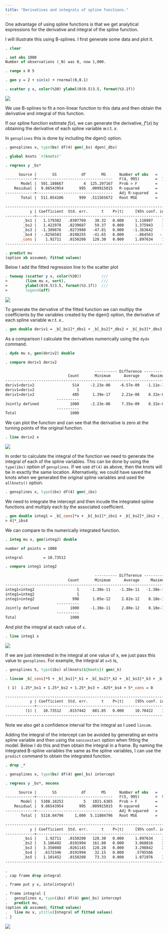 ```yaml
---
title: "Derivatives and integrals of spline functions."
---
```




One advantage of using spline functions is that we get analytical
expressions for the derivative and integral of the spline function.

I will illustrate this using B-splines. I first generate some data and plot it.

```stata
. clear

. set obs 1000
Number of observations (_N) was 0, now 1,000.

. range x 0 5

. gen y = 2 + sin(x) + rnormal(0,0.1)

. scatter y x, color(%30) ylabel(0(0.5)3.5, format(%3.1f))

```

![](/statasvg/gensplines_deriv_integ_scatter.svg)


We use B-splines to fit a non-linear function to this data and then obtain
the derivative and integral of this function. 

If our spline function estimate $f(x)$, we can generate the derivative, $f'(x)$ by
obtaining the derivative of each spline variable w.r.t. $x$. 

In `gensplines` this is done by including the dgen() option.


```stata
. gensplines x, type(bs) df(4) gen(_bs) dgen(_dbs)

. global knots `r(knots)'

. regress y _bs*

      Source |       SS           df       MS      Number of obs   =     1,000
-------------+----------------------------------   F(4, 995)       =  12637.11
       Model |  501.188667         4  125.297167   Prob > F        =    0.0000
    Residual |  9.86543954       995  .009915015   R-squared       =    0.9807
-------------+----------------------------------   Adj R-squared   =    0.9806
       Total |  511.054106       999  .511565672   Root MSE        =    .09957

------------------------------------------------------------------------------
           y | Coefficient  Std. err.      t    P>|t|     [95% conf. interval]
-------------+----------------------------------------------------------------
        _bs1 |   1.179382   .0307769    38.32   0.000     1.118987    1.239777
        _bs2 |   1.422978   .0239687    59.37   0.000     1.375943    1.470013
        _bs3 |  -1.309876   .0273988   -47.81   0.000    -1.363642    -1.25611
        _bs4 |  -.8256583   .0198255   -41.65   0.000     -.864563   -.7867537
       _cons |    1.92711   .0150208   128.30   0.000     1.897634    1.956586
------------------------------------------------------------------------------

. predict mu
(option xb assumed; fitted values)

```
Below I add the fitted regression line to the scatter plot 

```stata
. twoway (scatter y x, color(%30))         ///
>        (line mu x, sort),                ///
>        ylabel(0(0.5)3.5, format(%3.1f))  ///
>        legend(off)

```

![](/statasvg/gensplines_deriv_integ_scatter_fit.svg)

       
To generate the dervative of the fitted function we can  multipy the
coefficients by the variables created by the dgen() option, 
the derivative of each spline variable w.r.t. $x$..

```stata
. gen double deriv1 = _b[_bs1]*_dbs1 + _b[_bs2]*_dbs2 + _b[_bs3]*_dbs3 + _b[_bs4]*_dbs4      

```
As a comparison I calculate the derivatives numerically using the `dydx` command.

```stata
. dydx mu x, gen(deriv2) double

. compare deriv1 deriv2

                                        ---------- Difference ----------
                            Count       Minimum      Average     Maximum
------------------------------------------------------------------------
deriv1<deriv2                 514     -2.23e-06    -6.57e-09   -1.11e-16
deriv1=deriv2                   1
deriv1>deriv2                 485      1.39e-17     2.21e-08    8.32e-06
                       ----------
Jointly defined              1000     -2.23e-06     7.35e-09    8.32e-06
                       ----------
Total                        1000

```
We can plot the function and can see that the derivative is zero at the turning
points of the original function.

```stata
. line deriv2 x

```

![](/statasvg/gensplines_deriv_integ_deriv_plot.svg)


In order to calculate the integral of the function we need to generate the
integral of each of the spline variables. This can be done by using
the `type(ibs)` option of `gensplines`. 
If we use `df(4)` as above, then the knots will be in 
exactly the same location. Alternatively, we could have saved the knots
when we generated the original spline variables and used the `allknots()` option.

```stata
. gensplines x, type(ibs) df(4) gen(_ibs) 

```
We need to integrate the intercept and then incude the integrated spline functions
and multiply each by the associated coefficient.
```stata
. gen double integ1 = _b[_cons]*x + _b[_bs1]*_ibs1 + _b[_bs2]*_ibs2 + _b[_bs3]*_ibs3 + _b[_bs
> 4]*_ibs4      

```

We can compare to the numerically integrated function.
```stata
. integ mu x, gen(integ2) double

number of points = 1000

integral         = 10.73512

. compare integ1 integ2

                                        ---------- Difference ----------
                            Count       Minimum      Average     Maximum
------------------------------------------------------------------------
integ1<integ2                   1     -1.38e-11    -1.38e-11   -1.38e-11
integ1=integ2                   1
integ1>integ2                 998      1.05e-12     2.82e-12    8.18e-12
                       ----------
Jointly defined              1000     -1.38e-11     2.80e-12    8.18e-12
                       ----------
Total                        1000

```
And plot the integral at each value of `x`.
```stata
. line integ1 x

```

![](/statasvg/gensplines_deriv_integ_integ_plot.svg)


If we are just interested in the integral at one value of x, we 
just pass this value to `gensplines`. For example, the integral at
`x=5` is,

```stata
. gensplines 5, type(ibs) allknots(${knots}) gen(_k) 

. lincom _b[_cons]*5 + _b[_bs1]*_k1 + _b[_bs2]*_k2 + _b[_bs3]*_k3 + _b[_bs4]*_k4

 ( 1)  1.25*_bs1 + 1.25*_bs2 + 1.25*_bs3 + .625*_bs4 + 5*_cons = 0

------------------------------------------------------------------------------
           y | Coefficient  Std. err.      t    P>|t|     [95% conf. interval]
-------------+----------------------------------------------------------------
         (1) |   10.73512   .0157442   681.85   0.000     10.70422    10.76602
------------------------------------------------------------------------------

```

Note we also get a confidence interval for the integral as I used `lincom`.


Adding the integral of the intercept can be avoided by generating an extra
spline variable and then using the `nonconstant` option when fitting the model.
Below I do this and then obtain the integral in a frame. By naming the 
integrated B-spline variables the same as the spline variables, I can use 
the `predict` command to obtain the integrated function.

```stata
. drop _*

. gensplines x, type(bs) df(4) gen(_bs) intercept

. regress y _bs*, nocons

      Source |       SS           df       MS      Number of obs   =     1,000
-------------+----------------------------------   F(5, 995)       >  99999.00
       Model |  5108.18252         5   1021.6365   Prob > F        =    0.0000
    Residual |  9.86543954       995  .009915015   R-squared       =    0.9981
-------------+----------------------------------   Adj R-squared   =    0.9981
       Total |  5118.04796     1,000  5.11804796   Root MSE        =    .09957

------------------------------------------------------------------------------
           y | Coefficient  Std. err.      t    P>|t|     [95% conf. interval]
-------------+----------------------------------------------------------------
        _bs1 |    1.92711   .0150208   128.30   0.000     1.897634    1.956586
        _bs2 |   3.106492   .0191994   161.80   0.000     3.068816    3.144168
        _bs3 |   3.350088   .0261145   128.28   0.000     3.298842    3.401334
        _bs4 |   .6172346   .0191994    32.15   0.000     .5795586    .6549105
        _bs5 |   1.101452   .0150208    73.33   0.000     1.071976    1.130928
------------------------------------------------------------------------------

.  
. cap frame drop integral

. frame put y x, into(integral)

. frame integral {
.   gensplines x, type(ibs) df(4) gen(_bs) intercept
.   predict mu,
(option xb assumed; fitted values)
.   line mu x, ytitle(Integral of fitted values)
. }

```


![](/statasvg/gensplines_deriv_integ_integ_plot2.svg)
